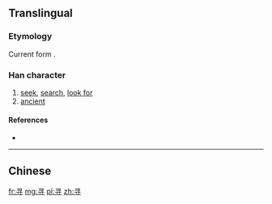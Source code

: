 {{also|尋}}
==Translingual==
{{zh-hanzi-box|寻|[[尋]]}}

===Etymology===
{{Han simp|尋|f=工|t=&nbsp;|f2=口|t2=&nbsp;}}

Current form {{Han compound|又|t1=hand|寸|t2=hand}}.

===Han character===
{{Han char|rn=41|rad=寸|as=03|sn=6|four=|canj=尸一木戈 (SMDI)|ids=⿱[[彐]][[寸]]}}

# [[seek]], [[search]], [[look for]]
# [[ancient]]

====References====
* {{Han ref|kx=0293.331|hdz=10504.010|uh=5BFB|ud=23547}}

----
==Chinese==
{{zh-see|尋}}

[[fr:寻]]
[[mg:寻]]
[[pl:寻]]
[[zh:寻]]